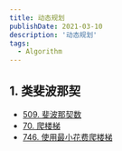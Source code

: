 ```yaml
---
title: 动态规划
publishDate: 2021-03-10
description: '动态规划'
tags:
  - Algorithm
---
```


## 1. 类斐波那契

- [509. 斐波那契数](https://leetcode.cn/problems/fibonacci-number/)  
- [70. 爬楼梯](https://leetcode.cn/problems/climbing-stairs/)  
- [746. 使用最小花费爬楼梯](https://leetcode.cn/problems/min-cost-climbing-stairs/)